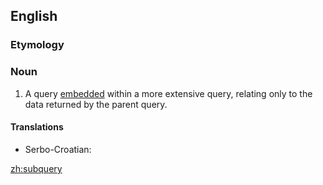 ==English==

===Etymology===
{{prefix|sub|query}}

===Noun===
{{en-noun|subqueries}}

# {{databases}} A query [[embed]]ded within a more extensive query, relating only to the data returned by the parent query.

====Translations====
{{trans-top|embedded query}}
* Serbo-Croatian: {{t|sh|podupit|m}}
{{trans-mid}}
{{trans-bottom}}

[[zh:subquery]]